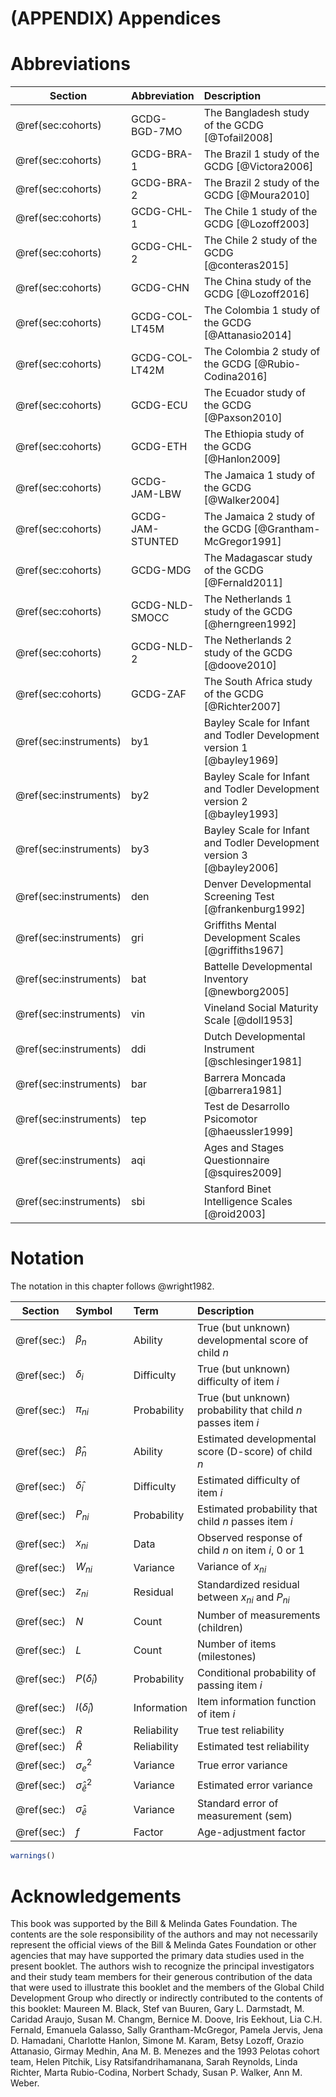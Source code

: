 # (APPENDIX) Appendices {.unnumbered}

# Abbreviations {#ap:abbreviations}

| Section                | Abbreviation     | Description                                                            |
|------------------------|:-----------------|:-----------------------------------------------------------------------|
| \@ref(sec:cohorts)     | GCDG-BGD-7MO     | The Bangladesh study of the GCDG [@Tofail2008]                         |
| \@ref(sec:cohorts)     | GCDG-BRA-1       | The Brazil 1 study of the GCDG [@Victora2006]                          |
| \@ref(sec:cohorts)     | GCDG-BRA-2       | The Brazil 2 study of the GCDG [@Moura2010]                            |
| \@ref(sec:cohorts)     | GCDG-CHL-1       | The Chile 1 study of the GCDG [@Lozoff2003]                            |
| \@ref(sec:cohorts)     | GCDG-CHL-2       | The Chile 2 study of the GCDG [@conteras2015]                          |
| \@ref(sec:cohorts)     | GCDG-CHN         | The China study of the GCDG [@Lozoff2016]                              |
| \@ref(sec:cohorts)     | GCDG-COL-LT45M   | The Colombia 1 study of the GCDG [@Attanasio2014]                      |
| \@ref(sec:cohorts)     | GCDG-COL-LT42M   | The Colombia 2 study of the GCDG [@Rubio-Codina2016]                   |
| \@ref(sec:cohorts)     | GCDG-ECU         | The Ecuador study of the GCDG [@Paxson2010]                            |
| \@ref(sec:cohorts)     | GCDG-ETH         | The Ethiopia study of the GCDG [@Hanlon2009]                           |
| \@ref(sec:cohorts)     | GCDG-JAM-LBW     | The Jamaica 1 study of the GCDG [@Walker2004]                          |
| \@ref(sec:cohorts)     | GCDG-JAM-STUNTED | The Jamaica 2 study of the GCDG [@Grantham-McGregor1991]               |
| \@ref(sec:cohorts)     | GCDG-MDG         | The Madagascar study of the GCDG [@Fernald2011]                        |
| \@ref(sec:cohorts)     | GCDG-NLD-SMOCC   | The Netherlands 1 study of the GCDG [@herngreen1992]                   |
| \@ref(sec:cohorts)     | GCDG-NLD-2       | The Netherlands 2 study of the GCDG [@doove2010]                       |
| \@ref(sec:cohorts)     | GCDG-ZAF         | The South Africa study of the GCDG [@Richter2007]                      |
| \@ref(sec:instruments) | by1              | Bayley Scale for Infant and Todler Development version 1 [@bayley1969] |
| \@ref(sec:instruments) | by2              | Bayley Scale for Infant and Todler Development version 2 [@bayley1993] |
| \@ref(sec:instruments) | by3              | Bayley Scale for Infant and Todler Development version 3 [@bayley2006] |
| \@ref(sec:instruments) | den              | Denver Developmental Screening Test [@frankenburg1992]                 |
| \@ref(sec:instruments) | gri              | Griffiths Mental Development Scales [@griffiths1967]                   |
| \@ref(sec:instruments) | bat              | Battelle Developmental Inventory [@newborg2005]                        |
| \@ref(sec:instruments) | vin              | Vineland Social Maturity Scale [@doll1953]                             |
| \@ref(sec:instruments) | ddi              | Dutch Developmental Instrument [@schlesinger1981]                      |
| \@ref(sec:instruments) | bar              | Barrera Moncada [@barrera1981]                                         |
| \@ref(sec:instruments) | tep              | Test de Desarrollo Psicomotor [@haeussler1999]                         |
| \@ref(sec:instruments) | aqi              | Ages and Stages Questionnaire [@squires2009]                           |
| \@ref(sec:instruments) | sbi              | Stanford Binet Intelligence Scales [@roid2003]                         |

# Notation {#ap:notation}

The notation in this chapter follows @wright1982.

| Section     | Symbol                  | Term        | Description                                                   |
|-------------|:------------------------|:------------|:--------------------------------------------------------------|
| \@ref(sec:) | $\beta_n$               | Ability     | True (but unknown) developmental score of child $n$           |
| \@ref(sec:) | $\delta_i$              | Difficulty  | True (but unknown) difficulty of item $i$                     |
| \@ref(sec:) | $\pi_{ni}$              | Probability | True (but unknown) probability that child $n$ passes item $i$ |
| \@ref(sec:) | $\hat\beta_n$           | Ability     | Estimated developmental score (D-score) of child $n$          |
| \@ref(sec:) | $\hat\delta_i$          | Difficulty  | Estimated difficulty of item $i$                              |
| \@ref(sec:) | $P_{ni}$                | Probability | Estimated probability that child $n$ passes item $i$          |
| \@ref(sec:) | $x_{ni}$                | Data        | Observed response of child $n$ on item $i$, 0 or 1            |
| \@ref(sec:) | $W_{ni}$                | Variance    | Variance of $x_{ni}$                                          |
| \@ref(sec:) | $z_{ni}$                | Residual    | Standardized residual between $x_{ni}$ and $P_{ni}$           |
| \@ref(sec:) | $N$                     | Count       | Number of measurements (children)                             |
| \@ref(sec:) | $L$                     | Count       | Number of items (milestones)                                  |
| \@ref(sec:) | $P(\hat\delta_i)$       | Probability | Conditional probability of passing item $i$                   |
| \@ref(sec:) | $I(\hat\delta_i)$       | Information | Item information function of item $i$                         |
| \@ref(sec:) | $R$                     | Reliability | True test reliability                                         |
| \@ref(sec:) | $\hat R$                | Reliability | Estimated test reliability                                    |
| \@ref(sec:) | $\sigma_e^2$            | Variance    | True error variance                                           |
| \@ref(sec:) | $\hat\sigma_{\hat e}^2$ | Variance    | Estimated error variance                                      |
| \@ref(sec:) | $\hat\sigma_{\hat e}$   | Variance    | Standard error of measurement (sem)                           |
| \@ref(sec:) | $f$                     | Factor      | Age-adjustment factor                                         |

```r
warnings()
```

# Acknowledgements

This book was supported by the Bill & Melinda Gates Foundation. The contents are the sole responsibility of the authors and may not necessarily represent the official views of the Bill & Melinda Gates Foundation or other agencies that may have supported the primary data studies used in the present booklet. The authors wish to recognize the principal investigators and their study team members for their generous contribution of the data that were used to illustrate this booklet and the members of the Global Child Development Group who directly or indirectly contributed to the contents of this booklet: Maureen M. Black, Stef van Buuren, Gary L. Darmstadt, M. Caridad Araujo, Susan M. Changm, Bernice M. Doove, Iris Eekhout, Lia C.H. Fernald, Emanuela Galasso, Sally Grantham-McGregor, Pamela Jervis, Jena D. Hamadani, Charlotte Hanlon, Simone M. Karam, Betsy Lozoff, Orazio Attanasio, Girmay Medhin, Ana M. B. Menezes and the 1993 Pelotas cohort team, Helen Pitchik, Lisy Ratsifandrihamanana, Sarah Reynolds, Linda Richter, Marta Rubio-Codina, Norbert Schady, Susan P. Walker, Ann M. Weber.
